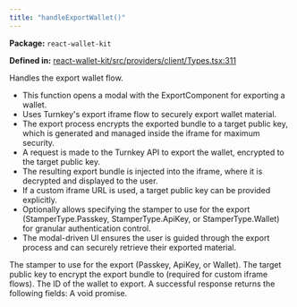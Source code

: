 ```yaml
---
title: "handleExportWallet()"
---
```



<p><strong>Package:</strong> <code>react-wallet-kit</code></p>

<p><strong>Defined in:</strong> <a href="https://github.com/tkhq/sdk/blob/main/packages/react-wallet-kit/src/providers/client/Types.tsx#L311">react-wallet-kit/src/providers/client/Types.tsx:311</a></p>

<H3Bordered text="Overview" />

Handles the export wallet flow.

<ul>
  <li>This function opens a modal with the ExportComponent for exporting a wallet.</li>
  <li>Uses Turnkey's export iframe flow to securely export wallet material.</li>
  <li>The export process encrypts the exported bundle to a target public key, which is generated and managed inside the iframe for maximum security.</li>
  <li>A request is made to the Turnkey API to export the wallet, encrypted to the target public key.</li>
  <li>The resulting export bundle is injected into the iframe, where it is decrypted and displayed to the user.</li>
  <li>If a custom iframe URL is used, a target public key can be provided explicitly.</li>
  <li>Optionally allows specifying the stamper to use for the export (StamperType.Passkey, StamperType.ApiKey, or StamperType.Wallet) for granular authentication control.</li>
  <li>The modal-driven UI ensures the user is guided through the export process and can securely retrieve their exported material.</li>
</ul>

<H3Bordered text="Parameters" />

<ParamField body="params" type='object' required={true} path="params" >
  <Expandable title="params details">
    <NestedParam parentKey="params" childKey="stampWith" type='StamperType' required={false}>
The stamper to use for the export (Passkey, ApiKey, or Wallet).
</NestedParam>
    <NestedParam parentKey="params" childKey="targetPublicKey" type='string' required={false}>
The target public key to encrypt the export bundle to (required for custom iframe flows).
</NestedParam>
    <NestedParam parentKey="params" childKey="walletId" type='string' required={true}>
The ID of the wallet to export.
</NestedParam>
  </Expandable>
</ParamField>

<H3Bordered text="Response" />
A successful response returns the following fields:

<ResponseField name="returns" type="void" required={true}>
  A void promise.
</ResponseField>
